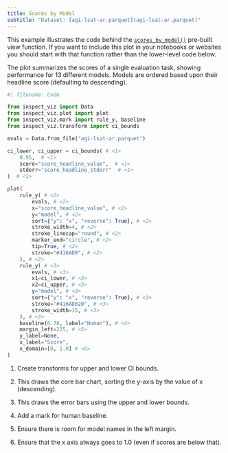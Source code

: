```yaml
---
title: Scores by Model
subtitle: "Dataset: [agi-lsat-ar.parquet](agi-lsat-ar.parquet)"
---
```


This example illustrates the code behind the [`scores_by_model()`](../../../view-scores-by-model.qmd) pre-built view function. If you want to include this plot in your notebooks or websites you should start with that function rather than the lower-level code below.

The plot summarizes the scores of a single evaluation task, showing performance for 13 different models. Models are ordered based upon their headline score (defaulting to descending). 

```python
#| filename: Code

from inspect_viz import Data
from inspect_viz.plot import plot
from inspect_viz.mark import rule_y, baseline
from inspect_viz.transform import ci_bounds

evals = Data.from_file("agi-lsat-ar.parquet")

ci_lower, ci_upper = ci_bounds( # <1>
    0.95,  # <1>
    score="score_headline_value",  # <1>
    stderr="score_headline_stderr"  # <1>
)  # <1>

plot(
    rule_y( # <2>
        evals, # <2>
        x="score_headline_value", # <2>
        y="model", # <2>
        sort={"y": "x", "reverse": True}, # <2>
        stroke_width=4, # <2>
        stroke_linecap="round", # <2>
        marker_end="circle", # <2>
        tip=True, # <2>
        stroke="#416AD0", # <2>
    ), # <2>
    rule_y( # <3>
        evals, # <3>
        x1=ci_lower, # <3>
        x2=ci_upper, # <3>
        y="model", # <3>
        sort={"y": "x", "reverse": True}, # <3>
        stroke="#416AD020", # <3>
        stroke_width=15, # <3>
    ), # <3>
    baseline(0.78, label="Human"), # <4>
    margin_left=225, # <5>
    y_label=None,
    x_label="Score",
    x_domain=[0, 1.0] # <6>
)
```


1. Create transforms for upper and lower CI bounds.

2. This draws the core bar chart, sorting the y-axis by the value of x (descending).

3. This draws the error bars using the upper and lower bounds.

4. Add a mark for human baseline.

5. Ensure there is room for model names in the left margin.

6. Ensure that the x axis always goes to 1.0 (even if scores are below that).